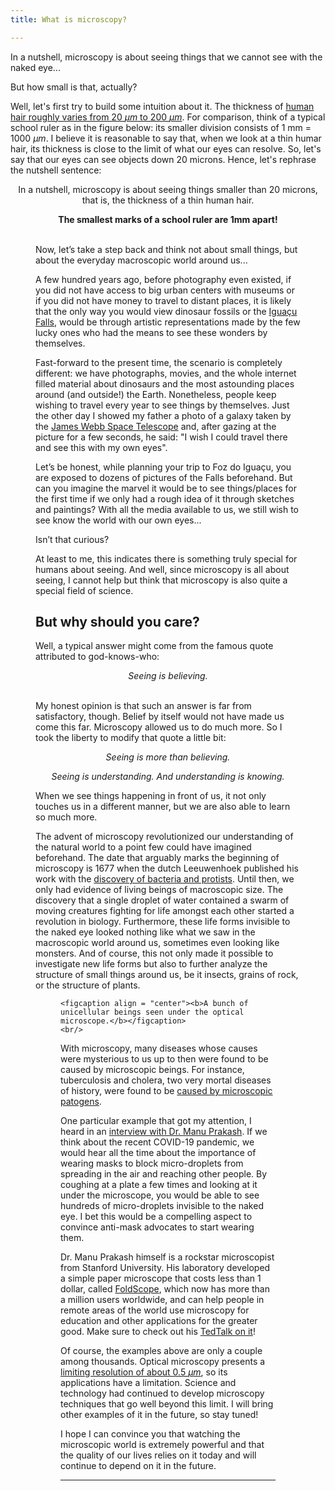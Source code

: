 ```yaml
---
title: What is microscopy? 

---
```




In a nutshell, microscopy is about seeing things that we cannot see with the naked eye...

But how small is that, actually? 

Well, let's first try to build some intuition about it. The thickness of [human hair roughly varies from 20 $\mu m$ to 200 $\mu m$](https://hypertextbook.com/facts/1999/BrianLey.shtml). For comparison, think of a typical school ruler as in the figure below: its smaller division consists of 1 mm = 1000 $\mu m$. I believe it is reasonable to say that, when we look at a thin humar hair, its thickness is close to the limit of what our eyes can resolve. So, let's say that our eyes can see objects down 20 microns. Hence, let's rephrase the nutshell sentence:

<center>
In a nutshell, microscopy is about seeing things smaller than 20 microns, that is, the thickness of a thin human hair.
</center>

<a >
    <Figure 
      data={{
            src: '/img/ruler.jpg',
            alt: 'ruler',
            type: 'image'
      }} 
    />
    <figcaption align = "center"><b> The smallest marks of a school ruler are 1mm apart!</b></figcaption>
  <br/>
</a>

Now, let’s take a step back and think not about small things, but about the everyday macroscopic world around us...

A few hundred years ago, before photography even existed, if you did not have access to big urban centers with museums or if you did not have money to travel to distant places, it is likely that the only way you would view dinosaur fossils or the [Iguaçu Falls](https://en.wikipedia.org/wiki/Iguazu_Falls), would be through artistic representations made by the few lucky ones who had the means to see these wonders by themselves.

Fast-forward to the present time, the scenario is completely different: we have photographs, movies, and the whole internet filled material about dinosaurs and the most astounding places around (and outside!) the Earth. Nonetheless, people keep wishing to travel every year to see things by themselves. Just the other day I showed my father a photo of a galaxy taken by the [James Webb Space Telescope](https://webb.nasa.gov) and, after gazing at the picture for a few seconds, he said: "I wish I could travel there and see this with my own eyes".

Let’s be honest, while planning your trip to Foz do Iguaçu, you are exposed to dozens of pictures of the Falls beforehand. But can you imagine the marvel it would be to see things/places for the first time if we only had a rough idea of it through sketches and paintings? With all the media available to us, we still wish to see know the world with our own eyes...

Isn’t that curious?

At least to me, this indicates there is something truly special for humans about seeing. And well, since microscopy is all about seeing, I cannot help but think that microscopy is also quite a special field of science. 

## But why should you care?

Well, a typical answer might come from the famous quote attributed to god-knows-who:

<center> <i>
Seeing is believing.
</i></center>
<a><br/></a>

My honest opinion is that such an answer is far from satisfactory, though. Belief by itself would not have made us come this far. Microscopy allowed us to do much more. So I took the liberty to modify that quote a little bit:

<center> <i>
Seeing is more than believing.

Seeing is understanding.
And understanding is knowing.
</i></center>

When we see things happening in front of us, it not only touches us in a different manner, but we are also able to learn so much more. 

The advent of microscopy revolutionized our understanding of the natural world to a point few could have imagined beforehand. The date that arguably marks the beginning of microscopy is 1677 when the dutch Leeuwenhoek published his work with the [discovery of bacteria and protists](http://dx.doi.org/10.1098/rstb.2014.0344). Until then, we only had evidence of living beings of macroscopic size. The discovery that a single droplet of water contained a swarm of moving creatures fighting for life amongst each other started a revolution in biology. Furthermore, these life forms invisible to the naked eye looked nothing like what we saw in the macroscopic world around us, sometimes even looking like monsters. And of course, this not only made it possible to investigate new life forms but also to further analyze the structure of small things around us, be it insects, grains of rock, or the structure of plants.

<a >
    <Figure 
      data={{
            src: '/img/bacteria.jpg',
            alt: 'ruler',
            type: 'image'
      }} 
    />
    
    <figcaption align = "center"><b>A bunch of unicellular beings seen under the optical microscope.</b></figcaption>
    <br/>
</a>

 With microscopy, many diseases whose causes were mysterious to us up to then were found to be caused by microscopic beings. For instance, tuberculosis and cholera, two very mortal diseases of history, were found to be [caused by microscopic patogens](https://www.britannica.com/biography/Robert-Koch). 

 One particular example that got my attention, I heard in an [interview with Dr. Manu Prakash](https://www.youtube.com/watch?v=HuwIabb2lrk&list=PLjjFDPhmdWFj9IBv2eixKfwmiHArvKFKQ&index=36). If we think about the recent COVID-19 pandemic, we would hear all the time about the importance of wearing masks to block micro-droplets from spreading in the air and reaching other people. By coughing at a plate a few times and looking at it under the microscope, you would be able to see hundreds of micro-droplets invisible to the naked eye. I bet this would be a compelling aspect to convince anti-mask advocates to start wearing them. 

Dr. Manu Prakash himself is a rockstar microscopist from Stanford University. His laboratory developed a simple paper microscope that costs less than 1 dollar, called [FoldScope](https://foldscope.com), which now has more than a million users worldwide, and can help people in remote areas of the world use microscopy for education and other applications for the greater good. Make sure to check out his [TedTalk on it](https://www.youtube.com/watch?v=h8cF5QPPmWU)!

Of course, the examples above are only a couple among thousands. Optical microscopy presents a [limiting resolution of about 0.5 $\mu m$](https://www.nanooze.org/worlds-most-powerful-microcope/), so its applications have a limitation. Science and technology had continued to develop microscopy techniques that go well beyond this limit. I will bring other examples of it in the future, so stay tuned!

I hope I can convince you that watching the microscopic world is extremely powerful and that the quality of our lives relies on it today and will continue to depend on it in the future.

___

 <Comments/>